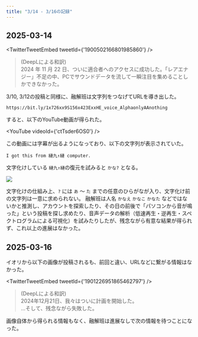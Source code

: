 ```yaml
---
title: "3/14 - 3/16の記録"
---
```




## 2025-03-14

<TwitterTweetEmbed
  tweetId={'1900502166801985860'}
/>

> (DeepLによる和訳)  
> 2024 年 11 月 22 日、ついに適合者へのアクセスに成功した。「レアエナジー」不足の中、PCでサウンドデータを流して一瞬注目を集めることしかできなかった。


3/10, 3/12の投稿と同様に、融解班は文字列をつなげてURLを導き出した。

```
https://bit.ly/1x726xx9S156x423ExxHE_voice_AlphaonlyAAnothing
```

すると、以下のYouTube動画が得られた。

<YouTube
  videoId={'ctTsder6OS0'}
/>

この動画には字幕が出るようになっており、以下の文字列が表示されていた。

```
I got this from 縺九↑縺 computer.
```

文字化けしている `縺九↑縺`の復元を試みると `かな?` となる。

![](./images/kana_.png)

文字化けの仕組み上、`?` には `あ` ～ `た` までの任意のひらがなが入り、文字化け前の文字列は一意に求められない。
融解班は人名 `かなえ` `かなこ` `かなた` などではないかと推測し、アカウントを探索したり、その日の前後で「パソコンから音が鳴った」という投稿を探し求めたり、音声データの解析（低速再生・逆再生・スペクトログラムによる可視化）を試みたりしたが、残念ながら有意な結果が得られず、これ以上の進展はなかった。

## 2025-03-16

イオリから以下の画像が投稿されるも、前回と違い、URLなどに繋がる情報はなかった。

<TwitterTweetEmbed
  tweetId={'1901226951865462797'}
/>

> (DeepLによる和訳)  
> 2024年12月21日、我々はついに計画を開始した。  
> ...そして、残念ながら失敗した。

画像自体から得られる情報もなく、融解班は進展なしで次の情報を待つことになった。
